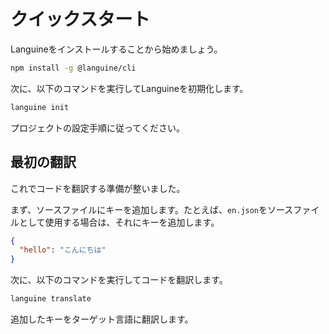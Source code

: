 # クイックスタート

Languineをインストールすることから始めましょう。

```bash
npm install -g @languine/cli
```

次に、以下のコマンドを実行してLanguineを初期化します。

```bash
languine init
```

プロジェクトの設定手順に従ってください。

## 最初の翻訳

これでコードを翻訳する準備が整いました。

まず、ソースファイルにキーを追加します。たとえば、`en.json`をソースファイルとして使用する場合は、それにキーを追加します。

```json
{
  "hello": "こんにちは"
}
```

次に、以下のコマンドを実行してコードを翻訳します。

```bash
languine translate
```

追加したキーをターゲット言語に翻訳します。